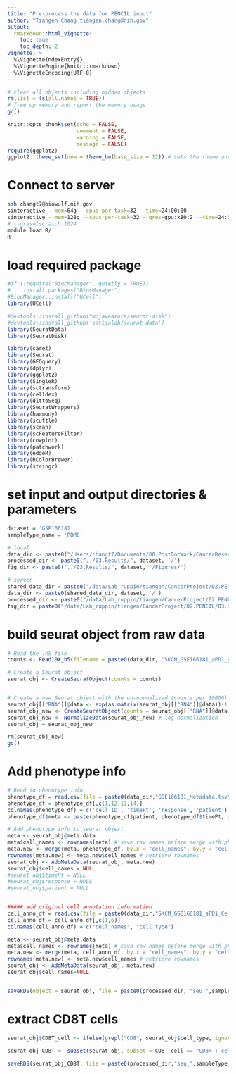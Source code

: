 ```yaml
---
title: "Pre-process the data for PENCIL input"
author: "Tiangen Chang tiangen.chang@nih.gov"
output: 
  rmarkdown::html_vignette:
    toc: true
    toc_depth: 2
vignette: >
  %\VignetteIndexEntry{}
  %\VignetteEngine{knitr::rmarkdown}
  %\VignetteEncoding{UTF-8}
---
```



```r
# clear all objects including hidden objects
rm(list = ls(all.names = TRUE)) 
# free up memory and report the memory usage
gc()
```


```r
knitr::opts_chunk$set(echo = FALSE,
                      comment = FALSE, 
                      warning = FALSE, 
                      message = FALSE)
require(ggplot2)
ggplot2::theme_set(new = theme_bw(base_size = 12)) # sets the theme and axis font size
```

# Connect to server
```bash
ssh changt7@biowulf.nih.gov
sinteractive --mem=64g --cpus-per-task=32 --time=24:00:00
sinteractive --mem=128g --cpus-per-task=32 --gres=gpu:k80:2 --time=24:00:00
# --gres=lscratch:1024
module load R/
R

```

# load required package
```r
#if (!require("BiocManager", quietly = TRUE))
#    install.packages("BiocManager")
#BiocManager::install("UCell")
library(UCell)

#devtools::install_github("mojaveazure/seurat-disk")
#devtools::install_github('satijalab/seurat-data')
library(SeuratData)
library(SeuratDisk)

library(caret)
library(Seurat)
library(GEOquery)
library(dplyr)
library(ggplot2)
library(SingleR)
library(sctransform)
library(celldex)
library(dittoSeq)
library(SeuratWrappers)
library(harmony)
library(scuttle)
library(scran)
library(scFeatureFilter)
library(cowplot)
library(patchwork)
library(edgeR)
library(RColorBrewer)
library(stringr)

```

# set input and output directories & parameters
```r

dataset = 'GSE166181'
sampleType_name = 'PBMC'

# local
data_dir <- paste0("/Users/changt7/Documents/00.PostDocWork/CancerResearch/01.Projects/00.Collaborating_projects/05.PENCIL/02.Input/", dataset, '/')
processed_dir <- paste0("../03.Results/", dataset, '/')
fig_dir <- paste0("../03.Results/", dataset, '/Figures/')

# server
shared_data_dir = paste0("/data/Lab_ruppin/tiangen/CancerProject/02.PENCIL/02.Input/")
data_dir <- paste0(shared_data_dir, dataset, '/')
processed_dir <- paste0("/data/Lab_ruppin/tiangen/CancerProject/02.PENCIL/03.Results/", dataset, '/')
fig_dir = paste0("/data/Lab_ruppin/tiangen/CancerProject/02.PENCIL/03.Results/", dataset, "/Figures/")

```

# build seurat object from raw data
```r

# Read the .h5 file
counts <- Read10X_h5(filename = paste0(data_dir, "SKCM_GSE166181_aPD1_expression.h5"))

# Create a Seurat object
seurat_obj <- CreateSeuratObject(counts = counts)


# Create a new Seurat object with the un-normalized (counts per 10000) as counts
seurat_obj[["RNA"]]@data <- exp(as.matrix(seurat_obj[["RNA"]]@data))-1 
seurat_obj_new <- CreateSeuratObject(counts = seurat_obj[["RNA"]]@data) # un-normalized data 
seurat_obj_new <- NormalizeData(seurat_obj_new) # log-normalization
seurat_obj = seurat_obj_new

rm(seurat_obj_new)
gc()

```


# Add phenotype info
```r

# Read in phenotype info.
phenotype_df = read.csv(file = paste0(data_dir,"GSE166181_Metadata.tsv"), sep='\t')
phenotype_df = phenotype_df[,c(1,12,13,14)]
colnames(phenotype_df) = c('cell_ID', 'timePt', 'response', 'patient')
phenotype_df$meta <- paste(phenotype_df$patient, phenotype_df$timePt, sep = "-")

# Add phenotype info to seurat object
meta <- seurat_obj@meta.data
meta$cell_names <- rownames(meta) # save row names before merge with phenotype data
meta.new <- merge(meta, phenotype_df, by.x = "cell_names", by.y = "cell_ID")
rownames(meta.new) <- meta.new$cell_names # retrieve rownames 
seurat_obj <- AddMetaData(seurat_obj, meta.new)
seurat_obj$cell_names = NULL
#seurat_obj$timePt = NULL
#seurat_obj$response = NULL
#seurat_obj$patient = NULL


##### add original cell annotation information
cell_anno_df = read.csv(file = paste0(data_dir,"SKCM_GSE166181_aPD1_CellMetainfo_table.tsv"), sep='\t')
cell_anno_df = cell_anno_df[,c(1,6)]
colnames(cell_anno_df) = c("cell_names", "cell_type")

meta <- seurat_obj@meta.data
meta$cell_names <- rownames(meta) # save row names before merge with phenotype data
meta.new <- merge(meta, cell_anno_df, by.x = "cell_names", by.y = "cell_names")
rownames(meta.new) <- meta.new$cell_names # retrieve rownames 
seurat_obj <- AddMetaData(seurat_obj, meta.new)
seurat_obj$cell_names=NULL


saveRDS(object = seurat_obj, file = paste0(processed_dir, "seu_",sampleType_name,"_all_raw.rds")) 

```

# extract CD8T cells
```r

seurat_obj$CD8T_cell <- ifelse(grepl("CD8", seurat_obj$cell_type, ignore.case = TRUE), "CD8+ T-cells", "Other")

seurat_obj_CD8T <- subset(seurat_obj, subset = CD8T_cell == "CD8+ T-cells")

saveRDS(seurat_obj_CD8T, file = paste0(processed_dir,"seu_",sampleType_name,"_CD8T.rds"))

```
